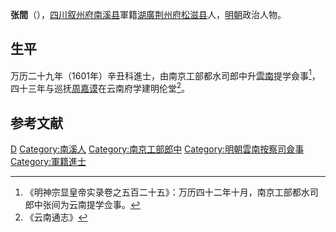{{Disputed|time=2021-11-21T10:39:49+00:00}}
'''张間'''（{{bd|？||？|catIdx=}}），[[四川|四川]][[叙州府|叙州府]][[南溪县|南溪县]]軍籍[[湖廣|湖廣]][[荆州府|荆州府]][[松滋县|松滋县]]人，[[明朝|明朝]]政治人物。

== 生平 ==
万历二十九年（1601年）辛丑科進士，由南京工部都水司郎中升[[雲南|雲南]]提学僉事<ref>《明神宗显皇帝实录卷之五百二十五》：万历四十二年十月，南京工部都水司郎中张间为云南提学佥事。</ref>，四十三年与巡抚[[周嘉谟|周嘉谟]]在云南府学建明伦堂<ref>《云南通志》</ref>。

==参考文献==
{{reflist}}

{{萬曆二十九年辛丑科殿試金榜}}
{{DEFAULTSORT:}}
[[Category:张姓|D]]
[[Category:南溪人|Category:南溪人]]
[[Category:南京工部郎中|Category:南京工部郎中]]
[[Category:明朝雲南按察司僉事|Category:明朝雲南按察司僉事]]
[[Category:軍籍進士|Category:軍籍進士]]